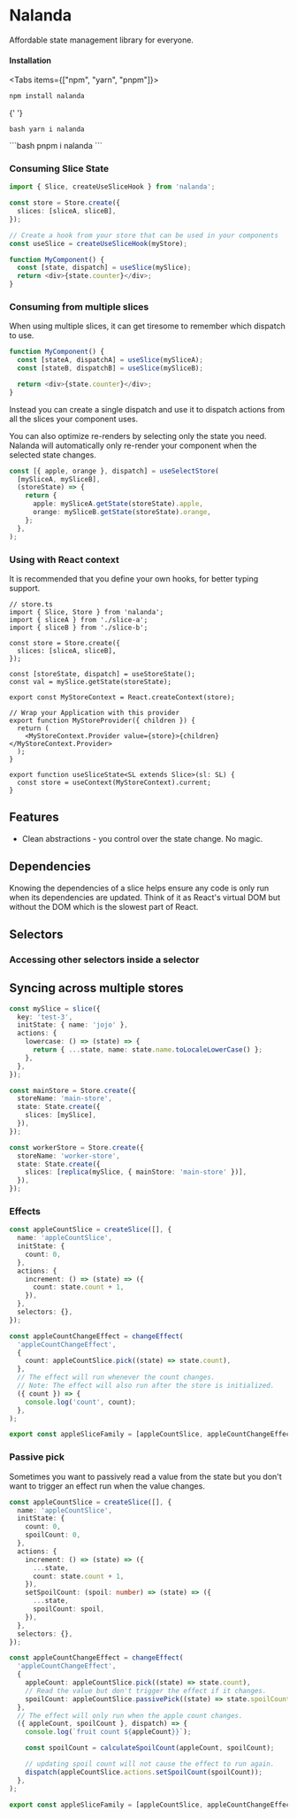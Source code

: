 
# Nalanda

Affordable state management library for everyone.

#### Installation

<Tabs items={["npm", "yarn", "pnpm"]}>
  <Tab>  
```bash
npm install nalanda
```
  </Tab>

{' '}

<Tab>```bash yarn i nalanda ```</Tab>

  <Tab>
```bash
pnpm i nalanda
```
  </Tab>
</Tabs>

### Consuming Slice State

```ts
import { Slice, createUseSliceHook } from 'nalanda';

const store = Store.create({
  slices: [sliceA, sliceB],
});

// Create a hook from your store that can be used in your components
const useSlice = createUseSliceHook(myStore);

function MyComponent() {
  const [state, dispatch] = useSlice(mySlice);
  return <div>{state.counter}</div>;
}
```

### Consuming from multiple slices

When using multiple slices, it can get tiresome to remember which dispatch to use.

```ts
function MyComponent() {
  const [stateA, dispatchA] = useSlice(mySliceA);
  const [stateB, dispatchB] = useSlice(mySliceB);

  return <div>{state.counter}</div>;
}
```

Instead you can create a single dispatch and use it to dispatch actions from all the slices your component uses.

You can also optimize re-renders by selecting only the state you need. Nalanda will automatically only re-render your component when the selected state changes.

```ts
const [{ apple, orange }, dispatch] = useSelectStore(
  [mySliceA, mySliceB],
  (storeState) => {
    return {
      apple: mySliceA.getState(storeState).apple,
      orange: mySliceB.getState(storeState).orange,
    };
  },
);
```

### Using with React context

It is recommended that you define your own hooks, for better typing support.

```tsx
// store.ts
import { Slice, Store } from 'nalanda';
import { sliceA } from './slice-a';
import { sliceB } from './slice-b';

const store = Store.create({
  slices: [sliceA, sliceB],
});

const [storeState, dispatch] = useStoreState();
const val = mySlice.getState(storeState);

export const MyStoreContext = React.createContext(store);

// Wrap your Application with this provider
export function MyStoreProvider({ children }) {
  return (
    <MyStoreContext.Provider value={store}>{children}</MyStoreContext.Provider>
  );
}

export function useSliceState<SL extends Slice>(sl: SL) {
  const store = useContext(MyStoreContext).current;
}
```

## Features

- Clean abstractions - you control over the state change. No magic.

## Dependencies

Knowing the dependencies of a slice helps ensure any code is only run when its dependencies are updated. Think of it as React's virtual DOM but without the DOM which is the slowest part of React.

## Selectors

### Accessing other selectors inside a selector

## Syncing across multiple stores

```ts
const mySlice = slice({
  key: 'test-3',
  initState: { name: 'jojo' },
  actions: {
    lowercase: () => (state) => {
      return { ...state, name: state.name.toLocaleLowerCase() };
    },
  },
});

const mainStore = Store.create({
  storeName: 'main-store',
  state: State.create({
    slices: [mySlice],
  }),
});

const workerStore = Store.create({
  storeName: 'worker-store',
  state: State.create({
    slices: [replica(mySlice, { mainStore: 'main-store' })],
  }),
});
```

### Effects

```ts
const appleCountSlice = createSlice([], {
  name: 'appleCountSlice',
  initState: {
    count: 0,
  },
  actions: {
    increment: () => (state) => ({
      count: state.count + 1,
    }),
  },
  selectors: {},
});

const appleCountChangeEffect = changeEffect(
  'appleCountChangeEffect',
  {
    count: appleCountSlice.pick((state) => state.count),
  },
  // The effect will run whenever the count changes.
  // Note: The effect will also run after the store is initialized.
  ({ count }) => {
    console.log('count', count);
  },
);

export const appleSliceFamily = [appleCountSlice, appleCountChangeEffect];
```

### Passive pick

Sometimes you want to passively read a value from the state but you don't want to trigger an effect run when the value changes.

```ts
const appleCountSlice = createSlice([], {
  name: 'appleCountSlice',
  initState: {
    count: 0,
    spoilCount: 0,
  },
  actions: {
    increment: () => (state) => ({
      ...state,
      count: state.count + 1,
    }),
    setSpoilCount: (spoil: number) => (state) => ({
      ...state,
      spoilCount: spoil,
    }),
  },
  selectors: {},
});

const appleCountChangeEffect = changeEffect(
  'appleCountChangeEffect',
  {
    appleCount: appleCountSlice.pick((state) => state.count),
    // Read the value but don't trigger the effect if it changes.
    spoilCount: appleCountSlice.passivePick((state) => state.spoilCount),
  },
  // The effect will only run when the apple count changes.
  ({ appleCount, spoilCount }, dispatch) => {
    console.log(`fruit count ${appleCount}}`);

    const spoilCount = calculateSpoilCount(appleCount, spoilCount);

    // updating spoil count will not cause the effect to run again.
    dispatch(appleCountSlice.actions.setSpoilCount(spoilCount));
  },
);

export const appleSliceFamily = [appleCountSlice, appleCountChangeEffect];
```
